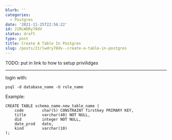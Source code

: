 ```yaml
---
blurb: ''
categories:
  - Postgres
date: '2021-11-25T22:56:22'
id: 21RLWDRy78dV
status: draft
type: post
title: Create A Table In Postgres
slug: /posts/21rlwdry78dv--create-a-table-in-postgres
---
```



TODO: put in link to how to setup privilidges

---

login with:

```
psql -d database_name -U role_name
```


Example:

```
CREATE TABLE schema_name.new_table_name (
    code        char(5) CONSTRAINT firstkey PRIMARY KEY,
    title       varchar(40) NOT NULL,
    did         integer NOT NULL,
    date_prod   date,
    kind        varchar(10)
);
```

